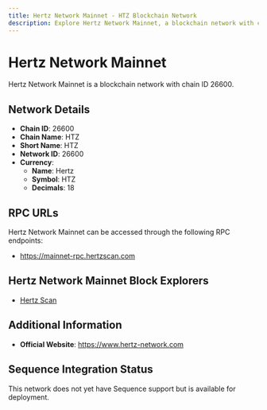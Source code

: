 ```yaml
--- 
title: Hertz Network Mainnet - HTZ Blockchain Network
description: Explore Hertz Network Mainnet, a blockchain network with chain ID 26600. Learn about its native currency, Hertz, and how to interact with the network.
---
```


# Hertz Network Mainnet

Hertz Network Mainnet is a blockchain network with chain ID 26600.

## Network Details

- **Chain ID**: 26600
- **Chain Name**: HTZ
- **Short Name**: HTZ
- **Network ID**: 26600
- **Currency**: 
  - **Name**: Hertz
  - **Symbol**: HTZ
  - **Decimals**: 18

## RPC URLs

Hertz Network Mainnet can be accessed through the following RPC endpoints:

- https://mainnet-rpc.hertzscan.com

## Hertz Network Mainnet Block Explorers

- [Hertz Scan](https://hertzscan.com)

## Additional Information

- **Official Website**: https://www.hertz-network.com

## Sequence Integration Status

This network does not yet have Sequence support but is available for deployment.
